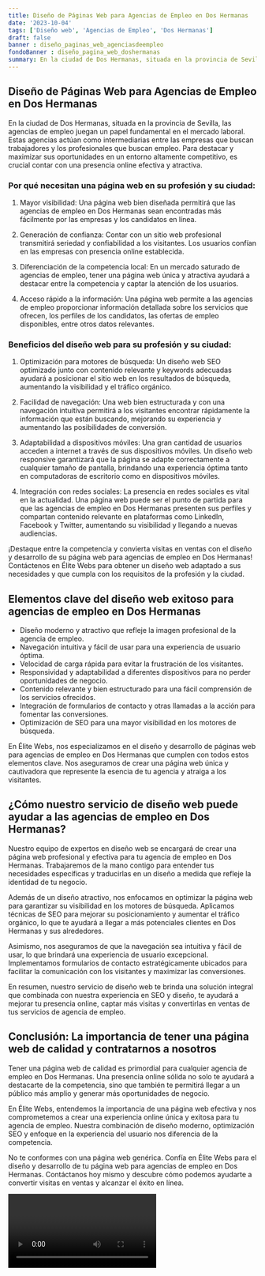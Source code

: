 ```yaml
---
title: Diseño de Páginas Web para Agencias de Empleo en Dos Hermanas
date: '2023-10-04'
tags: ['Diseño web', 'Agencias de Empleo', 'Dos Hermanas']
draft: false
banner : diseño_paginas_web_agenciasdeempleo
fondoBanner : diseño_pagina_web_doshermanas
summary: En la ciudad de Dos Hermanas, situada en la provincia de Sevilla, las agencias de empleo juegan un papel fundamental en el mercado laboral. Estas agencias actúan como intermediarias entre las empresas que buscan trabajadores y los profesionales que buscan empleo. Para destacar y maximizar sus oportunidades en un entorno altamente competitivo, es crucial contar con una presencia online efectiva y atractiva.
---
```


## Diseño de Páginas Web para Agencias de Empleo en Dos Hermanas

En la ciudad de Dos Hermanas, situada en la provincia de Sevilla, las agencias de empleo juegan un papel fundamental en el mercado laboral. Estas agencias actúan como intermediarias entre las empresas que buscan trabajadores y los profesionales que buscan empleo. Para destacar y maximizar sus oportunidades en un entorno altamente competitivo, es crucial contar con una presencia online efectiva y atractiva.

### Por qué necesitan una página web en su profesión y su ciudad:

1. Mayor visibilidad: Una página web bien diseñada permitirá que las agencias de empleo en Dos Hermanas sean encontradas más fácilmente por las empresas y los candidatos en línea.

2. Generación de confianza: Contar con un sitio web profesional transmitirá seriedad y confiabilidad a los visitantes. Los usuarios confían en las empresas con presencia online establecida.

3. Diferenciación de la competencia local: En un mercado saturado de agencias de empleo, tener una página web única y atractiva ayudará a destacar entre la competencia y captar la atención de los usuarios.

4. Acceso rápido a la información: Una página web permite a las agencias de empleo proporcionar información detallada sobre los servicios que ofrecen, los perfiles de los candidatos, las ofertas de empleo disponibles, entre otros datos relevantes.

### Beneficios del diseño web para su profesión y su ciudad:

1. Optimización para motores de búsqueda: Un diseño web SEO optimizado junto con contenido relevante y keywords adecuadas ayudará a posicionar el sitio web en los resultados de búsqueda, aumentando la visibilidad y el tráfico orgánico.

2. Facilidad de navegación: Una web bien estructurada y con una navegación intuitiva permitirá a los visitantes encontrar rápidamente la información que están buscando, mejorando su experiencia y aumentando las posibilidades de conversión.

3. Adaptabilidad a dispositivos móviles: Una gran cantidad de usuarios acceden a internet a través de sus dispositivos móviles. Un diseño web responsive garantizará que la página se adapte correctamente a cualquier tamaño de pantalla, brindando una experiencia óptima tanto en computadoras de escritorio como en dispositivos móviles.

4. Integración con redes sociales: La presencia en redes sociales es vital en la actualidad. Una página web puede ser el punto de partida para que las agencias de empleo en Dos Hermanas presenten sus perfiles y compartan contenido relevante en plataformas como LinkedIn, Facebook y Twitter, aumentando su visibilidad y llegando a nuevas audiencias.

¡Destaque entre la competencia y convierta visitas en ventas con el diseño y desarrollo de su página web para agencias de empleo en Dos Hermanas! Contáctenos en Élite Webs para obtener un diseño web adaptado a sus necesidades y que cumpla con los requisitos de la profesión y la ciudad.

<GifSeo />

<Cta />

## Elementos clave del diseño web exitoso para agencias de empleo en Dos Hermanas

- Diseño moderno y atractivo que refleje la imagen profesional de la agencia de empleo.
- Navegación intuitiva y fácil de usar para una experiencia de usuario óptima.
- Velocidad de carga rápida para evitar la frustración de los visitantes.
- Responsividad y adaptabilidad a diferentes dispositivos para no perder oportunidades de negocio.
- Contenido relevante y bien estructurado para una fácil comprensión de los servicios ofrecidos.
- Integración de formularios de contacto y otras llamadas a la acción para fomentar las conversiones.
- Optimización de SEO para una mayor visibilidad en los motores de búsqueda.

En Élite Webs, nos especializamos en el diseño y desarrollo de páginas web para agencias de empleo en Dos Hermanas que cumplen con todos estos elementos clave. Nos aseguramos de crear una página web única y cautivadora que represente la esencia de tu agencia y atraiga a los visitantes.

## ¿Cómo nuestro servicio de diseño web puede ayudar a las agencias de empleo en Dos Hermanas?

Nuestro equipo de expertos en diseño web se encargará de crear una página web profesional y efectiva para tu agencia de empleo en Dos Hermanas. Trabajaremos de la mano contigo para entender tus necesidades específicas y traducirlas en un diseño a medida que refleje la identidad de tu negocio.

Además de un diseño atractivo, nos enfocamos en optimizar la página web para garantizar su visibilidad en los motores de búsqueda. Aplicamos técnicas de SEO para mejorar su posicionamiento y aumentar el tráfico orgánico, lo que te ayudará a llegar a más potenciales clientes en Dos Hermanas y sus alrededores.

Asimismo, nos aseguramos de que la navegación sea intuitiva y fácil de usar, lo que brindará una experiencia de usuario excepcional. Implementamos formularios de contacto estratégicamente ubicados para facilitar la comunicación con los visitantes y maximizar las conversiones.

En resumen, nuestro servicio de diseño web te brinda una solución integral que combinada con nuestra experiencia en SEO y diseño, te ayudará a mejorar tu presencia online, captar más visitas y convertirlas en ventas de tus servicios de agencia de empleo.

## Conclusión: La importancia de tener una página web de calidad y contratarnos a nosotros

Tener una página web de calidad es primordial para cualquier agencia de empleo en Dos Hermanas. Una presencia online sólida no solo te ayudará a destacarte de la competencia, sino que también te permitirá llegar a un público más amplio y generar más oportunidades de negocio.

En Élite Webs, entendemos la importancia de una página web efectiva y nos comprometemos a crear una experiencia online única y exitosa para tu agencia de empleo. Nuestra combinación de diseño moderno, optimización SEO y enfoque en la experiencia del usuario nos diferencia de la competencia.

No te conformes con una página web genérica. Confía en Élite Webs para el diseño y desarrollo de tu página web para agencias de empleo en Dos Hermanas. Contáctanos hoy mismo y descubre cómo podemos ayudarte a convertir visitas en ventas y alcanzar el éxito en línea.

<Video />

<CtaBot job='Agencias de Empleo' city='Dos Hermanas'/>

<Gmaps query='Dos Hermanas+españa+maps' />